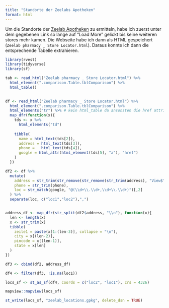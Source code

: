 ```yaml
---
title: "Standorte der Zeelabs Apotheken"
format: html
---
```


Um die Standorte der [Zeelab Apotheken](https://zeelabpharmacy.com/store-locator) zu ermitteln, habe ich zuerst unter dem gegebenen Link so lange auf "Load More" gelickt bis keine weiteren stores mehr kamen. Die Webseite habe ich dann als HTML gespeichert (`Zeelab pharmacy _ Store Locator.html`). Daraus konnte ich dann die entsprechende Tabelle extrahieren.  

```r
library(rvest)
library(tidyverse)
library(sf)
```


```r
tab <- read_html("Zeelab pharmacy _ Store Locator.html") %>%
  html_element(".comparison.Table.tblComparison") %>%
  html_table() 
  

df <- read_html("Zeelab pharmacy _ Store Locator.html") %>%
  html_element(".comparison.Table.tblComparison") %>%
  html_elements("tr") %>% # kein html_table da ansonsten die href attribute verschwinden
  map_dfr(function(x){
    tds <- x %>%
      html_elements("td")
    
    tibble(
      name = html_text(tds[2]),
      address = html_text(tds[3]),
      phone =   html_text(tds[4]),
      google = html_attr(html_element(tds[5], "a"), "href")
    )
  })

df2 <- df %>%
  mutate(
    address = str_trim(str_remove(str_remove(str_trim(address), "View$"), "\\d+$")),
    phone = str_trim(phone),
    loc = str_match(google, "@(\\d+\\.\\d+,\\d+\\.\\d+)")[,2]
  ) %>%
  separate(loc, c("loc1","loc2"),",") 


address_df <- map_dfr(str_split(df2$address, "\\n"), function(x){
  len <- length(x)
  x <- str_trim(x)
  tibble(
    zeile1 = paste(x[1:(len-3)], collapse = "\n"),
    city = x[(len-2)],
    pincode = x[(len-1)],
    state = x[len]
  )
})

df3 <- cbind(df2, address_df)

df4 <- filter(df3, !is.na(loc1))

locs_sf <- st_as_sf(df4, coords = c("loc2", "loc1"), crs = 4326)

mapview::mapview(locs_sf)

```


```r
st_write(locs_sf, "zeelab_locations.gpkg", delete_dsn = TRUE)

```

